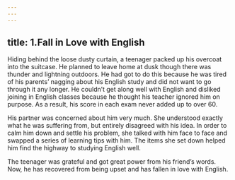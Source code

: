 ```yaml
---
---
---
```

title: 1.Fall in Love with English
---


Hiding behind the loose dusty curtain, a teenager packed up his overcoat into the suitcase. He planned to leave home at dusk though there was thunder and lightning outdoors. He had got to do this because he was tired of his parents’ nagging about his English study and did not want to go through it any longer. He couldn’t get along well with English and disliked joining in English classes because he thought his teacher ignored him on purpose. As a result, his score in each exam never added up to over 60.

His partner was concerned about him very much. She understood exactly what he was suffering from, but entirely disagreed with his idea. In order to calm him down and settle his problem, she talked with him face to face and swapped a series of learning tips with him. The items she set down helped him find the highway to studying English well.

The teenager was grateful and got great power from his friend’s words. Now, he has recovered from being upset and has fallen in love with English.